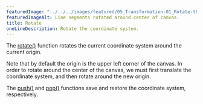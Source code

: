 ---
featuredImage: "../../../images/featured/05_Transformation-01_Rotate-thumbnail.png"
featuredImageAlt: Line segments rotated around center of canvas.
title: Rotate
oneLineDescription: Rotate the coordinate system.
---

The
<a href="/reference/p5/rotate/">rotate()</a>
function rotates the current coordinate system around the current
origin.

Note that by default the origin is the upper left corner of the canvas.
In order to rotate around the center of the canvas, we must first
translate the coordinate system, and then rotate around the new origin.

The 
<a href="/reference/p5/push/">push()</a>
and
<a href="/reference/p5/pop/">pop()</a>
functions save and restore the coordinate system, respectively.